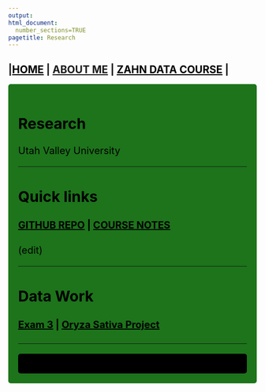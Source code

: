 ```yaml
---
output: 
html_document:
  number_sections=TRUE
pagetitle: Research
---
```


<style type="text/css">
.main-container {
  max-width: 1800px;
  margin-left: auto;
  margin-right: auto;
}
a{
  color: black;
  
}
.con{
    color: black;
    font-size: 20px;
}

</style>

<div class = "link-text;">

## |[HOME](https://joscif.github.io/) | [ABOUT ME]() | [ZAHN DATA COURSE](http://gzahn.github.io/data-course/) |

<div style= "float:right;position: relative;top:10px">
```r

```
</div>

<style>
div.black { background-color:#1D741B; border-radius: 5px; padding: 20px;}
</style>
<div class = "black">

<div class=con>
# **Research**{#top}
Utah Valley University 

___

## Quick links

####  [GITHUB REPO](https://github.com/Joscif/Data_Course_RAIGNE) | [COURSE NOTES](https://docs.google.com/document/d/1Nnjv1RkdegUR3pOp8Jb81ryE-_C59T4dLWYyJqVSz9Y/edit?usp=sharing)
(edit)


___

## Data Work

#### [Exam 3](http://joscif.github.io/Exam_3_rmd_web.html) | [Oryza Sativa Project](http://joscif.github.io/RESEARCH/Phylo.Proj/ORYZA_PROJ_MD.html)   

___




</div>


<style>
div.blue { background-color:black; border-radius: 5px; padding: 20px;}
</style>
<div class = "blue">

<div style= "float:right;position: relative;top:10px">
```r

```
</div>

